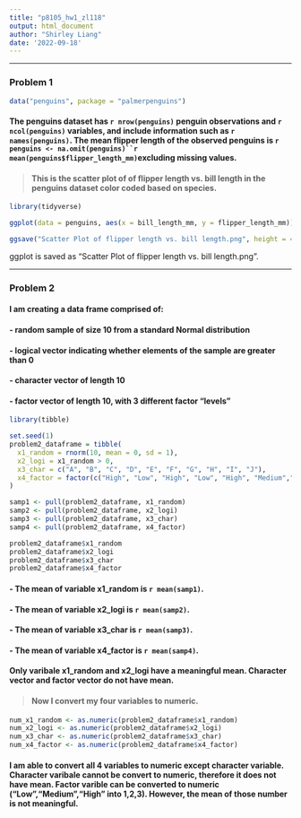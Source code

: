```yaml
---
title: "p8105_hw1_zl118"
output: html_document
author: "Shirley Liang"
date: '2022-09-18' 
---
```


***

### Problem 1

```r

data("penguins", package = "palmerpenguins")

```

#### The penguins dataset has `r nrow(penguins)` penguin observations and `r ncol(penguins)` variables, and include information such as `r names(penguins)`. The mean flipper length of the observed penguins is `r penguins <- na.omit(penguins)``r mean(penguins$flipper_length_mm)`excluding missing values.

> #### This is the scatter plot of of flipper length vs. bill length in the penguins dataset color coded based on species.

```r

library(tidyverse)

ggplot(data = penguins, aes(x = bill_length_mm, y = flipper_length_mm)) + geom_point(aes( color = species), alpha = 0.5)

ggsave("Scatter Plot of flipper length vs. bill length.png", height = 4, width = 4)

```
ggplot is saved as "Scatter Plot of flipper length vs. bill length.png".

***

### Problem 2

#### I am creating a data frame comprised of:
#### - random sample of size 10 from a standard Normal distribution
#### - logical vector indicating whether elements of the sample are greater than 0
#### - character vector of length 10
#### - factor vector of length 10, with 3 different factor “levels”

```r

library(tibble)

set.seed(1)
problem2_dataframe = tibble(
  x1_random = rnorm(10, mean = 0, sd = 1),
  x2_logi = x1_random > 0,
  x3_char = c("A", "B", "C", "D", "E", "F", "G", "H", "I", "J"),
  x4_factor = factor(c("High", "Low", "High", "Low", "High", "Medium","Low", "Low", "Medium", "High"))
)

samp1 <- pull(problem2_dataframe, x1_random)
samp2 <- pull(problem2_dataframe, x2_logi)
samp3 <- pull(problem2_dataframe, x3_char)
samp4 <- pull(problem2_dataframe, x4_factor)

```

```r

problem2_dataframe$x1_random
problem2_dataframe$x2_logi
problem2_dataframe$x3_char
problem2_dataframe$x4_factor

```

#### - The mean of variable x1_random is `r mean(samp1)`.
#### - The mean of variable x2_logi is `r mean(samp2)`.
#### - The mean of variable x3_char is `r mean(samp3)`.
#### - The mean of variable x4_factor is `r mean(samp4)`.

#### Only varibale x1_random and x2_logi have a meaningful mean. Character vector and factor vector do not have mean. 

> #### Now I convert my four variables to numeric.
``` r

num_x1_random <- as.numeric(problem2_dataframe$x1_random)
num_x2_logi <- as.numeric(problem2_dataframe$x2_logi)
num_x3_char <- as.numeric(problem2_dataframe$x3_char)
num_x4_factor <- as.numeric(problem2_dataframe$x4_factor)

```

#### I am able to convert all 4 variables to numeric **except character variable**. Character varibale cannot be convert to numeric, therefore it does not have mean. Factor varible can be converted to numeric ("Low","Medium","High" into 1,2,3). However, the mean of those number is not meaningful.